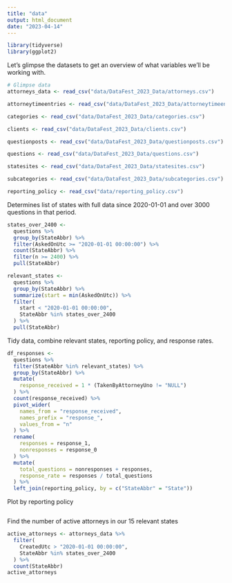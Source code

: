 ```yaml
---
title: "data"
output: html_document
date: "2023-04-14"
---
```


```r
library(tidyverse)
library(ggplot2)
```

Let's glimpse the datasets to get an overview of what variables we'll be working with.

```r
# Glimpse data
attorneys_data <- read_csv("data/DataFest_2023_Data/attorneys.csv")

attorneytimeentries <- read_csv("data/DataFest_2023_Data/attorneytimeentries.csv")

categories <- read_csv("data/DataFest_2023_Data/categories.csv")

clients <- read_csv("data/DataFest_2023_Data/clients.csv")

questionposts <- read_csv("data/DataFest_2023_Data/questionposts.csv")

questions <- read_csv("data/DataFest_2023_Data/questions.csv")

statesites <- read_csv("data/DataFest_2023_Data/statesites.csv")

subcategories <- read_csv("data/DataFest_2023_Data/subcategories.csv")

reporting_policy <- read_csv("data/reporting_policy.csv")
```

Determines list of states with full data since 2020-01-01 and over 3000 questions in that period.

```r
states_over_2400 <-
  questions %>%
  group_by(StateAbbr) %>%
  filter(AskedOnUtc >= "2020-01-01 00:00:00") %>% 
  count(StateAbbr) %>%
  filter(n >= 2400) %>%
  pull(StateAbbr)

relevant_states <-
  questions %>% 
  group_by(StateAbbr) %>% 
  summarize(start = min(AskedOnUtc)) %>%
  filter(
    start < "2020-01-01 00:00:00",
    StateAbbr %in% states_over_2400
  ) %>%
  pull(StateAbbr)
```

Tidy data, combine relevant states, reporting policy, and response rates.

```r
df_responses <-
  questions %>% 
  filter(StateAbbr %in% relevant_states) %>%
  group_by(StateAbbr) %>% 
  mutate(
    response_received = 1 * (TakenByAttorneyUno != "NULL")
  ) %>% 
  count(response_received) %>%
  pivot_wider(
    names_from = "response_received",
    names_prefix = "response_",
    values_from = "n"
  ) %>%
  rename(
    responses = response_1,
    nonresponses = response_0
  ) %>% 
  mutate(
    total_questions = nonresponses + responses,
    response_rate = responses / total_questions
  ) %>% 
  left_join(reporting_policy, by = c("StateAbbr" = "State"))
```

Plot by reporting policy

```r

```

Find the number of active attorneys in our 15 relevant states

```r
active_attorneys <- attorneys_data %>%
  filter(
    CreatedUtc > "2020-01-01 00:00:00",
    StateAbbr %in% states_over_2400
  ) %>%
  count(StateAbbr)
active_attorneys
```
